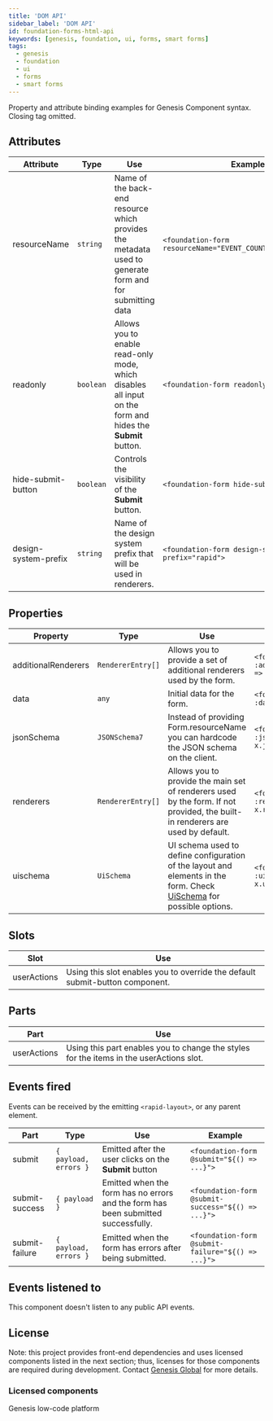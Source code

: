 ```yaml
---
title: 'DOM API'
sidebar_label: 'DOM API'
id: foundation-forms-html-api
keywords: [genesis, foundation, ui, forms, smart forms]
tags:
  - genesis
  - foundation
  - ui
  - forms
  - smart forms
---
```


Property and attribute binding examples for Genesis Component syntax. Closing tag omitted.

## Attributes

| Attribute | Type | Use | Example |
|---|---|---|---|
|resourceName|`string`|Name of the back-end resource which provides the metadata used to generate form and for submitting data|`<foundation-form resourceName="EVENT_COUNTERPARTY_INSERT">`|
|readonly|`boolean`|Allows you to enable read-only mode, which disables all input on the form and hides the **Submit** button.|`<foundation-form readonly>`|
|hide-submit-button|`boolean`|Controls the visibility of the **Submit** button.|`<foundation-form hide-submit-button>`|
|design-system-prefix|`string`|Name of the design system prefix that will be used in renderers.|`<foundation-form design-system-prefix="rapid">`|

## Properties

| Property | Type | Use | Example |
|---|---|---|---|
|additionalRenderers|`RendererEntry[]`|Allows you to provide a set of additional renderers used by the form.|`<foundation-form :additionalRenderers=${(x) => x.additionalRenderers}>`|
|data|`any`|Initial data for the form. |`<foundation-form :data=${(x) => x.data}>`|
|jsonSchema|`JSONSchema7`|Instead of providing Form.resourceName you can hardcode the JSON schema on the client.|`<foundation-form :jsonSchema=${(x) => x.jsonSchema}>`|
|renderers|`RendererEntry[]`|Allows you to provide the main set of renderers used by the form. If not provided, the built-in renderers are used by default.|`<foundation-form :renderers=${(x) => x.renderers}>`|
|uischema	|`UiSchema`|UI schema used to define configuration of the layout and elements in the form. Check [UiSchema](./docs/api/foundation-forms.uischema.md) for possible options.|`<foundation-form :uischema=${(x) => x.uischema}>`|

## Slots

| Slot | Use |
|---|---|
|userActions|Using this slot enables you to override the default submit-button component.|

## Parts

| Part | Use |
|---|---|
|userActions|Using this part enables you to change the styles for the items in the userActions slot.|


## Events fired 

Events can be received by the emitting `<rapid-layout>`, or any parent element.

| Part | Type | Use | Example |
|---|---|---|---|
 | submit | `{ payload, errors }` | Emitted after the user clicks on the **Submit** button | `<foundation-form @submit="${() => ...}">`|
 | submit-success | `{ payload }` | Emitted when the form has no errors and the form has been submitted successfully. | `<foundation-form @submit-success="${() => ...}">`|
 | submit-failure | `{ payload, errors }` | Emitted when the form has errors after being submitted. | `<foundation-form @submit-failure="${() => ...}">`|

## Events listened to

This component doesn't listen to any public API events.

## License

Note: this project provides front-end dependencies and uses licensed components listed in the next section; thus, licenses for those components are required during development. Contact [Genesis Global](https://genesis.global/contact-us/) for more details.

### Licensed components
Genesis low-code platform
